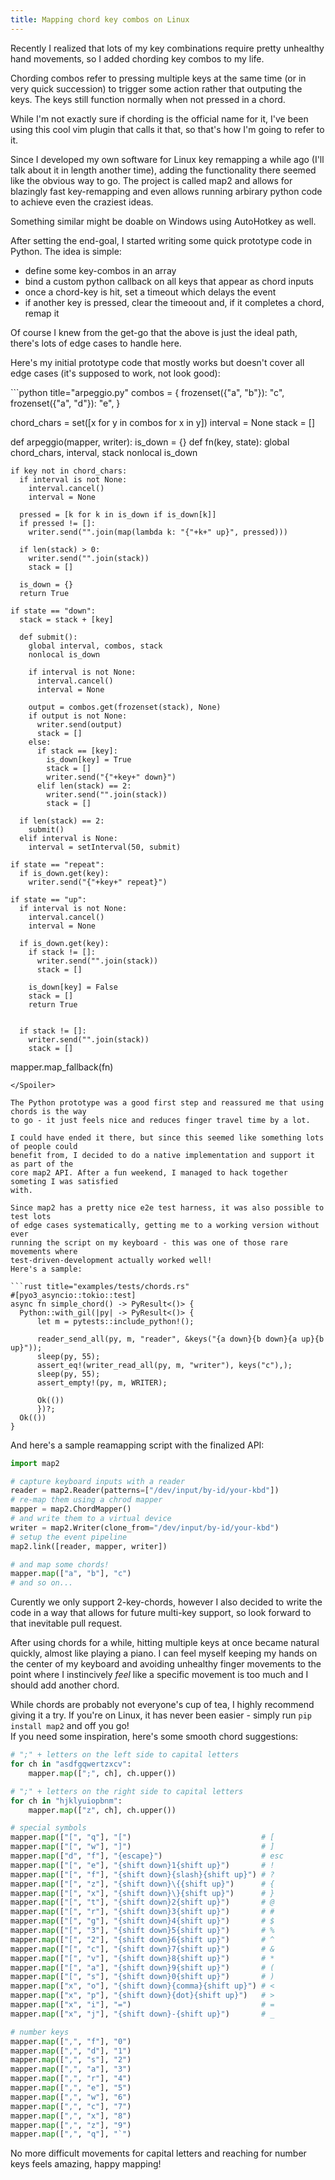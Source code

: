 ```yaml
---
title: Mapping chord key combos on Linux
---
```



Recently I realized that lots of my key combinations require pretty unhealthy hand movements, so
I added chording key combos to my life.


Chording combos refer to pressing multiple keys at the same time (or in very quick succession) to
trigger some action rather that outputing the keys. The keys still function normally when not
pressed in a chord.

While I'm not exactly sure if chording is the official name for it, I've been using this
cool vim plugin that calls it that, so that's how I'm going to refer to it.

<Embed
  url="https://github.com/kana/vim-arpeggio"
  description="Vim plugin: Mappings for simultaneously pressed keys."
/>

Since I developed my own software for Linux key remapping a while ago (I'll talk about it in length another time), adding the functionality there seemed like the obvious way to go.
The project is called map2 and allows for blazingly fast key-remapping and even allows
running arbirary python code to achieve even the craziest ideas.

Something similar might be doable on Windows using AutoHotkey as well.

<Embed
url="https://github.com/shiro/map2"
description="Linux input remapping for your keyboard, mouse and more!"
/>

After setting the end-goal, I started writing some quick prototype code in Python.
The idea is simple:
- define some key-combos in an array
- bind a custom python callback on all keys that appear as chord inputs
- once a chord-key is hit, set a timeout which delays the event
- if another key is pressed, clear the timeoout and, if it completes a chord, remap it

Of course I knew from the get-go that the above is just the ideal path, there's lots of edge
cases to handle here.

Here's my initial prototype code that mostly works but doesn't cover all edge cases
(it's supposed to work, not look good):

<Spoiler>
```python title="arpeggio.py"
combos = {
    frozenset({"a", "b"}): "c",
    frozenset({"a", "d"}): "e",
}

chord_chars = set([x for y in combos for x in y])
interval = None
stack = []

def arpeggio(mapper, writer):
  is_down = {}
  def fn(key, state):
    global chord_chars, interval, stack
    nonlocal is_down

    if key not in chord_chars:
      if interval is not None:
        interval.cancel()
        interval = None

      pressed = [k for k in is_down if is_down[k]]
      if pressed != []:
        writer.send("".join(map(lambda k: "{"+k+" up}", pressed)))

      if len(stack) > 0:
        writer.send("".join(stack))
        stack = []

      is_down = {}
      return True

    if state == "down":
      stack = stack + [key]

      def submit():
        global interval, combos, stack
        nonlocal is_down

        if interval is not None:
          interval.cancel()
          interval = None

        output = combos.get(frozenset(stack), None)
        if output is not None:
          writer.send(output)
          stack = []
        else:
          if stack == [key]:
            is_down[key] = True
            stack = []
            writer.send("{"+key+" down}")
          elif len(stack) == 2:
            writer.send("".join(stack))
            stack = []

      if len(stack) == 2:
        submit()
      elif interval is None:
        interval = setInterval(50, submit)

    if state == "repeat":
      if is_down.get(key):
        writer.send("{"+key+" repeat}")

    if state == "up":
      if interval is not None:
        interval.cancel()
        interval = None

      if is_down.get(key):
        if stack != []:
          writer.send("".join(stack))
          stack = []

        is_down[key] = False
        stack = []
        return True


      if stack != []:
        writer.send("".join(stack))
        stack = []

  mapper.map_fallback(fn)
```
</Spoiler>

The Python prototype was a good first step and reassured me that using chords is the way
to go - it just feels nice and reduces finger travel time by a lot.

I could have ended it there, but since this seemed like something lots of people could
benefit from, I decided to do a native implementation and support it as part of the
core map2 API. After a fun weekend, I managed to hack together someting I was satisfied
with. 

Since map2 has a pretty nice e2e test harness, it was also possible to test lots
of edge cases systematically, getting me to a working version without ever
running the script on my keyboard - this was one of those rare movements where
test-driven-development actually worked well!  
Here's a sample:

```rust title="examples/tests/chords.rs"
#[pyo3_asyncio::tokio::test]
async fn simple_chord() -> PyResult<()> {
  Python::with_gil(|py| -> PyResult<()> {
      let m = pytests::include_python!();

      reader_send_all(py, m, "reader", &keys("{a down}{b down}{a up}{b up}"));
      sleep(py, 55);
      assert_eq!(writer_read_all(py, m, "writer"), keys("c"),);
      sleep(py, 55);
      assert_empty!(py, m, WRITER);

      Ok(())
      })?;
  Ok(())
}
```

And here's a sample reamapping script with the finalized API:

```python  title="example.py"
import map2

# capture keyboard inputs with a reader
reader = map2.Reader(patterns=["/dev/input/by-id/your-kbd"])
# re-map them using a chrod mapper
mapper = map2.ChordMapper()
# and write them to a virtual device
writer = map2.Writer(clone_from="/dev/input/by-id/your-kbd")
# setup the event pipeline
map2.link([reader, mapper, writer])

# and map some chords!
mapper.map(["a", "b"], "c")
# and so on...
```

Curently we only support 2-key-chords, however I also decided to write the code in a way
that allows for future multi-key support, so look forward to that inevitable pull request.

After using chords for a while, hitting multiple keys at once became natural quickly,
almost like playing a piano.
I can feel myself keeping my hands on the center of my keyboard and avoiding unhealthy
finger movements to the point where I instincively *feel* like a specific movement
is too much and I should add another chord.

While chords are probably not everyone's cup of tea, I highly recommend giving it
a try. If you're on Linux, it has never been easier - simply run `pip install map2`
and off you go!  
If you need some inspiration, here's some smooth chord suggestions:

```python title="chords.py"
# ";" + letters on the left side to capital letters
for ch in "asdfgqwertzxcv":
    mapper.map([";", ch], ch.upper())

# ";" + letters on the right side to capital letters
for ch in "hjklyuiopbnm":
    mapper.map(["z", ch], ch.upper())

# special symbols
mapper.map(["[", "q"], "[")                             # [
mapper.map(["[", "w"], "]")                             # ]
mapper.map(["d", "f"], "{escape}")                      # esc
mapper.map(["[", "e"], "{shift down}1{shift up}")       # !
mapper.map(["[", "f"], "{shift down}{slash}{shift up}") # ?
mapper.map(["[", "z"], "{shift down}\{{shift up}")      # {
mapper.map(["[", "x"], "{shift down}\}{shift up}")      # }
mapper.map(["[", "t"], "{shift down}2{shift up}")       # @
mapper.map(["[", "r"], "{shift down}3{shift up}")       # #
mapper.map(["[", "g"], "{shift down}4{shift up}")       # $
mapper.map(["[", "3"], "{shift down}5{shift up}")       # %
mapper.map(["[", "2"], "{shift down}6{shift up}")       # ^
mapper.map(["[", "c"], "{shift down}7{shift up}")       # &
mapper.map(["[", "v"], "{shift down}8{shift up}")       # *
mapper.map(["[", "a"], "{shift down}9{shift up}")       # (
mapper.map(["[", "s"], "{shift down}0{shift up}")       # )
mapper.map(["x", "o"], "{shift down}{comma}{shift up}") # <
mapper.map(["x", "p"], "{shift down}{dot}{shift up}")   # >
mapper.map(["x", "i"], "=")                             # =
mapper.map(["x", "j"], "{shift down}-{shift up}")       # _

# number keys
mapper.map([",", "f"], "0")
mapper.map([",", "d"], "1")
mapper.map([",", "s"], "2")
mapper.map([",", "a"], "3")
mapper.map([",", "r"], "4")
mapper.map([",", "e"], "5")
mapper.map([",", "w"], "6")
mapper.map([",", "c"], "7")
mapper.map([",", "x"], "8")
mapper.map([",", "z"], "9")
mapper.map([",", "q"], "`")
```

No more difficult movements for capital letters and reaching for number keys
feels amazing, happy mapping!
